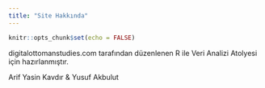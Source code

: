 ```yaml
---
title: "Site Hakkında"
---
```


```r
knitr::opts_chunk$set(echo = FALSE)
```

digitalottomanstudies.com tarafından düzenlenen R ile Veri Analizi Atolyesi için hazırlanmıştır.


Arif Yasin Kavdır
&
Yusuf Akbulut
